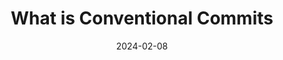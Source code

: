 ---
title: "What is Conventional Commits"
tags:
  - git
  - commit
  - open-source
  - software-versioning
date: 2024-02-08
excerpt: "Explore tools tailored to streamline conventional commits in your project. From validators ensuring commit message consistency to automated changelog generators, discover how these tools can enhance collaboration and maintainability, making your commit process smoother and more efficient."
image: https://images.unsplash.com/photo-1614624532983-4ce03382d63d?q=80&w=2531&auto=format&fit=crop&ixlib=rb-4.0.3&ixid=M3wxMjA3fDB8MHxwaG90by1wYWdlfHx8fGVufDB8fHx8fA%3D%3D
status: 'draft'
---